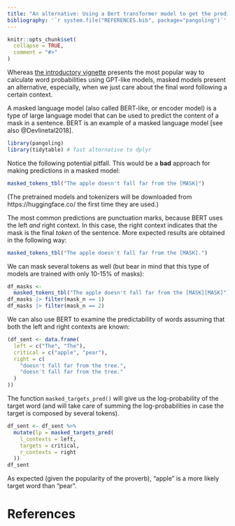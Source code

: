 ```yaml
---
title: "An alternative: Using a Bert transformer model to get the predictability of words in a context"
bibliography: '`r system.file("REFERENCES.bib", package="pangoling")`'
---
```


```r
knitr::opts_chunk$set(
  collapse = TRUE,
  comment = "#>"
)
```


<!-- https://ropensci.org/blog/2019/12/08/precompute-vignettes/ -->

Whereas [the introductory vignette](articles/intro-gpt2) presents the most popular way to calculate word probabilities using GPT-like models, masked models present an alternative, especially, when we just care about the final word following a certain context.

A masked language model (also called BERT-like, or encoder model) is a type of large language model  that can be used to predict the content of a mask in a sentence. BERT is an example of a masked language model [see also @Devlinetal2018].



```r
library(pangoling)
library(tidytable) # fast alternative to dplyr
```


Notice the following potential pitfall. This would be a **bad** approach for making predictions in a masked model:

```r
masked_tokens_tbl("The apple doesn't fall far from the [MASK]")
```
(The pretrained models and tokenizers will be downloaded from https://huggingface.co/ the first time they are used.)


The most common predictions are punctuation marks, because BERT uses the left *and* right context. In this case, the right context indicates that the mask is the final *token* of the sentence.
More expected results are obtained in the following way:

```r
masked_tokens_tbl("The apple doesn't fall far from the [MASK].")
```

We can mask several tokens as well (but bear in mind that this type of models are trained with only 10-15% of masks):

```r
df_masks <- 
  masked_tokens_tbl("The apple doesn't fall far from the [MASK][MASK]")
df_masks |> filter(mask_n == 1)
df_masks |> filter(mask_n == 2)
```

We can also use BERT to examine the predictability of words assuming that both the left and right contexts are known:

```r
(df_sent <- data.frame(
  left = c("The", "The"),
  critical = c("apple", "pear"),
  right = c(
    "doesn't fall far from the tree.",
    "doesn't fall far from the tree."
  )
))
```

The function `masked_targets_pred()` will give us the log-probability of the target word (and will take care of summing the log-probabilities in case the target is composed by several tokens).

```r
df_sent <- df_sent %>%
  mutate(lp = masked_targets_pred(
    l_contexts = left,
    targets = critical,
    r_contexts = right
  ))
df_sent
```

As expected (given the popularity of the proverb), "apple" is a more likely target word than "pear".


# References
